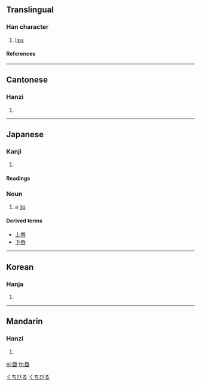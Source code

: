 {{see|脣}}

==Translingual==
===Han character===
{{Han char|rn=30|rad=口|as=07|sn=10|four=7160<sub>3</sub>|canj=一女口 (MVR)}}
# [[lips]]
====References====
{{Han ref|kx=0191.320|dkj=03697|dj=0411.080|hdz=10627.070|uh=5507|ud=21767|bh=AE42|bd=44610}}
----
==Cantonese==
===Hanzi===
{{yue-hanzi|jyut=|y=seun4}}
# {{defn|Cantonese}}
----
==Japanese==
[[Category:1000_Japanese_basic_words|くちびる]]
===Kanji===
{{ja-kanji|grade=|rs=口07}}
# {{defn|Japanese}} 
====Readings====
{{ja-readings|on=[[しん]] (shin)|kun=[[くちびる]] (kuchibiru)}}

=== Noun ===
{{ja-noun|k|hira=くちびる|rom=kuchibiru}}
#a [[lip]]

====Derived terms====
*[[上唇]]
*[[下唇]]

[[Category:Japanese nouns|くちびる]]

----

==Korean==
===Hanja===
{{ko-hanja|hangeul=진|rv=jin|mr=chin}}
# {{defn|Korean}}
----
==Mandarin==
===Hanzi===
{{cmn-hanzi|pin=[[chún]] (chun2)|wg=ch'un<sup>2</sup>}}
# {{defn|Mandarin}}

[[el:唇]]
[[fr:唇]]